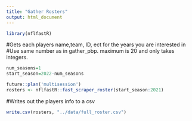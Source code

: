 ```yaml
---
title: "Gather Rosters"
output: html_document
---
```


```r
library(nflfastR)
```

#Gets each players name,team, ID, ect for the years you are interested in
#Use same number as in gather_pbp. maximum is 20 and only takes integers.
```r
num_seasons=1
start_season=2022-num_seasons
```

```r
future::plan('multisession')
rosters <- nflfastR::fast_scraper_roster(start_season:2021)
```


#Writes out the players info to a csv
```r
write.csv(rosters, "../data/full_roster.csv")
```